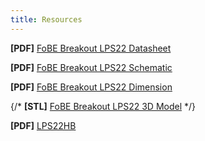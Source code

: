 ```yaml
---
title: Resources
---
```


**[PDF]** [FoBE Breakout LPS22 Datasheet](/assets/files/f2201/f2201.prj.datasheet.r1a.pdf)

**[PDF]** [FoBE Breakout LPS22 Schematic](/assets/files/f2201/f2201.prj.sch.r1a.pdf)

**[PDF]** [FoBE Breakout LPS22 Dimension](/assets/files/f2201/f2201.prj.dim.r1a.pdf)

{/* **[STL]** [FoBE Breakout LPS22 3D Model](/assets/files/f2201/f2201.prj.model.r1a.stl) */}

**[PDF]** [LPS22HB](https://atta.szlcsc.com/upload/public/pdf/source/20170908/C94049_1504870171328958154.pdf)

